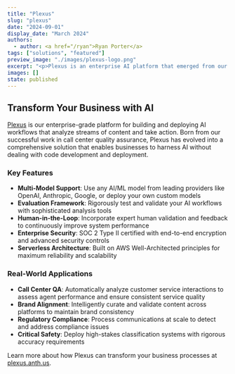```yaml
---
title: "Plexus"
slug: "plexus"
date: "2024-09-01"
display_date: "March 2024"
authors:
  - author: <a href="/ryan">Ryan Porter</a>
tags: ["solutions", "featured"]
preview_image: "./images/plexus-logo.png"
excerpt: "<p>Plexus is an enterprise AI platform that emerged from our work with Call Criteria, designed to transform business processes through AI automation: <ul><li>Automated call center QA with human-in-the-loop validation</li><li>Optimizer agents for continuous system improvement</li><li>Enterprise-grade security and compliance</li><li>Scalable platform supporting multiple AI use cases</li><li>Resource optimization and management</li></ul>Plexus represents the culmination of our expertise in AI solutions, offering a comprehensive platform for businesses seeking to leverage AI effectively. Visit <a href='https://plexus.anth.us'>plexus.anth.us</a> to learn more.</p>"
images: []
state: published
---
```


## Transform Your Business with AI

[Plexus](https://plexus.anth.us) is our enterprise-grade platform for building and deploying AI workflows that analyze streams of content and take action. Born from our successful work in call center quality assurance, Plexus has evolved into a comprehensive solution that enables businesses to harness AI without dealing with code development and deployment.

### Key Features

- **Multi-Model Support**: Use any AI/ML model from leading providers like OpenAI, Anthropic, Google, or deploy your own custom models
- **Evaluation Framework**: Rigorously test and validate your AI workflows with sophisticated analysis tools
- **Human-in-the-Loop**: Incorporate expert human validation and feedback to continuously improve system performance
- **Enterprise Security**: SOC 2 Type II certified with end-to-end encryption and advanced security controls
- **Serverless Architecture**: Built on AWS Well-Architected principles for maximum reliability and scalability

### Real-World Applications

- **Call Center QA**: Automatically analyze customer service interactions to assess agent performance and ensure consistent service quality
- **Brand Alignment**: Intelligently curate and validate content across platforms to maintain brand consistency
- **Regulatory Compliance**: Process communications at scale to detect and address compliance issues
- **Critical Safety**: Deploy high-stakes classification systems with rigorous accuracy requirements

Learn more about how Plexus can transform your business processes at [plexus.anth.us](https://plexus.anth.us). 